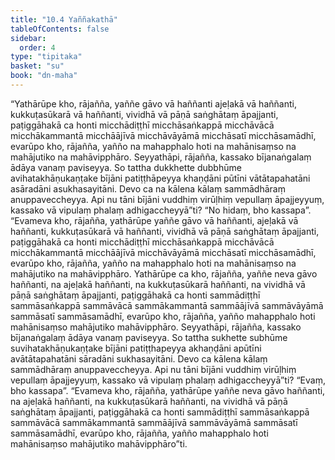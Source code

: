 ```yaml
---
title: "10.4 Yaññakathā"
tableOfContents: false
sidebar:
  order: 4
type: "tipitaka"
basket: "su"
book: "dn-maha"
---
```



<DynamicBreadcrumb />

<Division number="438" book="dn-maha">

<Paragraph number="1139" book="dn-maha">
“Yathārūpe kho, rājañña, yaññe gāvo vā haññanti ajeḷakā vā haññanti, kukkuṭasūkarā vā haññanti, vividhā vā pāṇā saṅghātaṃ āpajjanti, paṭiggāhakā ca honti micchādiṭṭhī micchāsaṅkappā micchāvācā micchākammantā micchāājīvā micchāvāyāmā micchāsatī micchāsamādhī, evarūpo kho, rājañña, yañño na mahapphalo hoti na mahānisaṃso na mahājutiko na mahāvipphāro. Seyyathāpi, rājañña, kassako bījanaṅgalaṃ ādāya vanaṃ paviseyya. So tattha dukkhette dubbhūme avihatakhāṇukaṇṭake bījāni patiṭṭhāpeyya khaṇḍāni pūtīni vātātapahatāni asāradāni asukhasayitāni. Devo ca na kālena kālaṃ sammādhāraṃ anuppaveccheyya. Api nu tāni bījāni vuddhiṃ virūḷhiṃ vepullaṃ āpajjeyyuṃ, kassako vā vipulaṃ phalaṃ adhigaccheyyā”ti? “No hidaṃ, bho kassapa”.
</Paragraph>

<Paragraph number="1140" book="dn-maha">
“Evameva kho, rājañña, yathārūpe yaññe gāvo vā haññanti, ajeḷakā vā haññanti, kukkuṭasūkarā vā haññanti, vividhā vā pāṇā saṅghātaṃ āpajjanti, paṭiggāhakā ca honti micchādiṭṭhī micchāsaṅkappā micchāvācā micchākammantā micchāājīvā micchāvāyāmā micchāsatī micchāsamādhī, evarūpo kho, rājañña, yañño na mahapphalo hoti na mahānisaṃso na mahājutiko na mahāvipphāro.
</Paragraph>

<Paragraph number="1141" book="dn-maha">
Yathārūpe ca kho, rājañña, yaññe neva gāvo haññanti, na ajeḷakā haññanti, na kukkuṭasūkarā haññanti, na vividhā vā pāṇā saṅghātaṃ āpajjanti, paṭiggāhakā ca honti sammādiṭṭhī sammāsaṅkappā sammāvācā sammākammantā sammāājīvā sammāvāyāmā sammāsatī sammāsamādhī, evarūpo kho, rājañña, yañño mahapphalo hoti mahānisaṃso mahājutiko mahāvipphāro. Seyyathāpi, rājañña, kassako bījanaṅgalaṃ ādāya vanaṃ paviseyya. So tattha sukhette subhūme suvihatakhāṇukaṇṭake bījāni patiṭṭhapeyya akhaṇḍāni apūtīni avātātapahatāni sāradāni sukhasayitāni. Devo ca kālena kālaṃ sammādhāraṃ anuppaveccheyya. Api nu tāni bījāni vuddhiṃ virūḷhiṃ vepullaṃ āpajjeyyuṃ, kassako vā vipulaṃ phalaṃ adhigaccheyyā”ti? “Evaṃ, bho kassapa”. “Evameva kho, rājañña, yathārūpe yaññe neva gāvo haññanti, na ajeḷakā haññanti, na kukkuṭasūkarā haññanti, na vividhā vā pāṇā saṅghātaṃ āpajjanti, paṭiggāhakā ca honti sammādiṭṭhī sammāsaṅkappā sammāvācā sammākammantā sammāājīvā sammāvāyāmā sammāsatī sammāsamādhī, evarūpo kho, rājañña, yañño mahapphalo hoti mahānisaṃso mahājutiko mahāvipphāro”ti.
</Paragraph>
</Division>